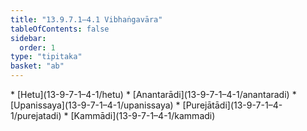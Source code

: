 ```yaml
---
title: "13.9.7.1–4.1 Vibhaṅgavāra"
tableOfContents: false
sidebar:
  order: 1
type: "tipitaka"
basket: "ab"
---
```



<DynamicBreadcrumb />



<TableOfContents>
* [Hetu](13-9-7-1–4-1/hetu)
* [Anantarādi](13-9-7-1–4-1/anantaradi)
* [Upanissaya](13-9-7-1–4-1/upanissaya)
* [Purejātādi](13-9-7-1–4-1/purejatadi)
* [Kammādi](13-9-7-1–4-1/kammadi)
</TableOfContents>